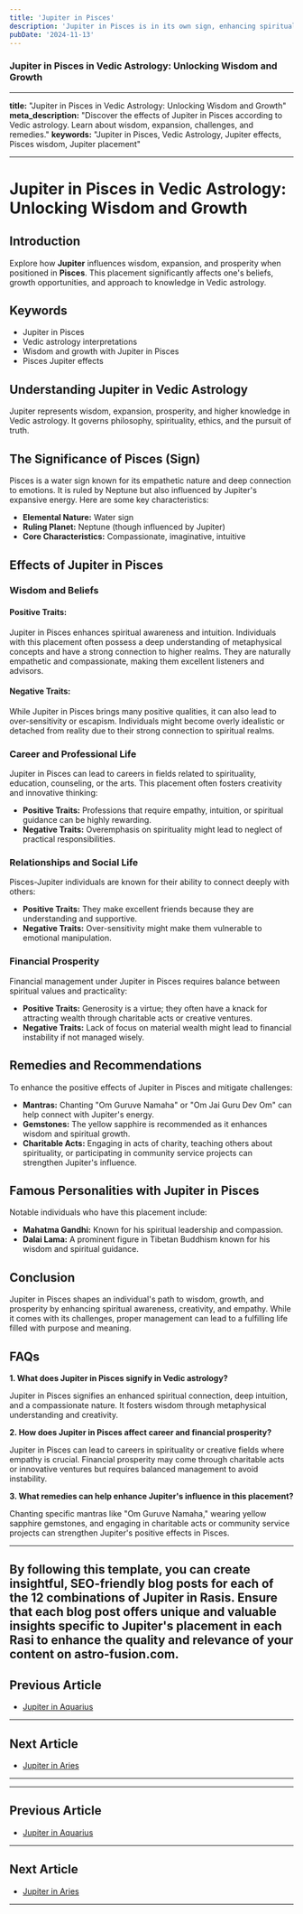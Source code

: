 ```yaml
---
title: 'Jupiter in Pisces'
description: 'Jupiter in Pisces is in its own sign, enhancing spirituality, compassion, and imagination. Individuals are empathetic, intuitive, and often drawn to artistic or mystical pursuits, in Vedic Astrology.'
pubDate: '2024-11-13'
---
```


### Jupiter in Pisces in Vedic Astrology: Unlocking Wisdom and Growth

---

**title:** "Jupiter in Pisces in Vedic Astrology: Unlocking Wisdom and Growth"
**meta_description:** "Discover the effects of Jupiter in Pisces according to Vedic astrology. Learn about wisdom, expansion, challenges, and remedies."
**keywords:** "Jupiter in Pisces, Vedic Astrology, Jupiter effects, Pisces wisdom, Jupiter placement"

---

# Jupiter in Pisces in Vedic Astrology: Unlocking Wisdom and Growth

## Introduction

Explore how **Jupiter** influences wisdom, expansion, and prosperity when positioned in **Pisces**. This placement significantly affects one's beliefs, growth opportunities, and approach to knowledge in Vedic astrology.

## Keywords

- Jupiter in Pisces
- Vedic astrology interpretations
- Wisdom and growth with Jupiter in Pisces
- Pisces Jupiter effects

## Understanding Jupiter in Vedic Astrology

Jupiter represents wisdom, expansion, prosperity, and higher knowledge in Vedic astrology. It governs philosophy, spirituality, ethics, and the pursuit of truth.

## The Significance of Pisces (Sign)

Pisces is a water sign known for its empathetic nature and deep connection to emotions. It is ruled by Neptune but also influenced by Jupiter's expansive energy. Here are some key characteristics:

- **Elemental Nature:** Water sign
- **Ruling Planet:** Neptune (though influenced by Jupiter)
- **Core Characteristics:** Compassionate, imaginative, intuitive

## Effects of Jupiter in Pisces

### Wisdom and Beliefs

#### Positive Traits:
Jupiter in Pisces enhances spiritual awareness and intuition. Individuals with this placement often possess a deep understanding of metaphysical concepts and have a strong connection to higher realms. They are naturally empathetic and compassionate, making them excellent listeners and advisors.

#### Negative Traits:
While Jupiter in Pisces brings many positive qualities, it can also lead to over-sensitivity or escapism. Individuals might become overly idealistic or detached from reality due to their strong connection to spiritual realms.

### Career and Professional Life

Jupiter in Pisces can lead to careers in fields related to spirituality, education, counseling, or the arts. This placement often fosters creativity and innovative thinking:

- **Positive Traits:** Professions that require empathy, intuition, or spiritual guidance can be highly rewarding.
- **Negative Traits:** Overemphasis on spirituality might lead to neglect of practical responsibilities.

### Relationships and Social Life

Pisces-Jupiter individuals are known for their ability to connect deeply with others:

- **Positive Traits:** They make excellent friends because they are understanding and supportive.
- **Negative Traits:** Over-sensitivity might make them vulnerable to emotional manipulation.

### Financial Prosperity

Financial management under Jupiter in Pisces requires balance between spiritual values and practicality:

- **Positive Traits:** Generosity is a virtue; they often have a knack for attracting wealth through charitable acts or creative ventures.
- **Negative Traits:** Lack of focus on material wealth might lead to financial instability if not managed wisely.

## Remedies and Recommendations

To enhance the positive effects of Jupiter in Pisces and mitigate challenges:

- **Mantras:** Chanting "Om Guruve Namaha" or "Om Jai Guru Dev Om" can help connect with Jupiter's energy.
- **Gemstones:** The yellow sapphire is recommended as it enhances wisdom and spiritual growth.
- **Charitable Acts:** Engaging in acts of charity, teaching others about spirituality, or participating in community service projects can strengthen Jupiter's influence.

## Famous Personalities with Jupiter in Pisces

Notable individuals who have this placement include:

- **Mahatma Gandhi:** Known for his spiritual leadership and compassion.
- **Dalai Lama:** A prominent figure in Tibetan Buddhism known for his wisdom and spiritual guidance.

## Conclusion

Jupiter in Pisces shapes an individual's path to wisdom, growth, and prosperity by enhancing spiritual awareness, creativity, and empathy. While it comes with its challenges, proper management can lead to a fulfilling life filled with purpose and meaning.

## FAQs

**1. What does Jupiter in Pisces signify in Vedic astrology?**

Jupiter in Pisces signifies an enhanced spiritual connection, deep intuition, and a compassionate nature. It fosters wisdom through metaphysical understanding and creativity.

**2. How does Jupiter in Pisces affect career and financial prosperity?**

Jupiter in Pisces can lead to careers in spirituality or creative fields where empathy is crucial. Financial prosperity may come through charitable acts or innovative ventures but requires balanced management to avoid instability.

**3. What remedies can help enhance Jupiter's influence in this placement?**

Chanting specific mantras like "Om Guruve Namaha," wearing yellow sapphire gemstones, and engaging in charitable acts or community service projects can strengthen Jupiter's positive effects in Pisces.

---

By following this template, you can create insightful, SEO-friendly blog posts for each of the 12 combinations of Jupiter in Rasis. Ensure that each blog post offers unique and valuable insights specific to Jupiter's placement in each Rasi to enhance the quality and relevance of your content on astro-fusion.com.
---

## Previous Article
- [Jupiter in Aquarius](/blogs-md/0805_Jupiter_in_Rashi/080511_Jupiter_in_Aquarius.mdx)

---

## Next Article
- [Jupiter in Aries](/blogs-md/0805_Jupiter_in_Rashi/080501_Jupiter_in_Aries.mdx)

---
---

## Previous Article
- [Jupiter in Aquarius](080511_Jupiter_in_Aquarius.mdx)

---

## Next Article
- [Jupiter in Aries](080501_Jupiter_in_Aries.mdx)

---
